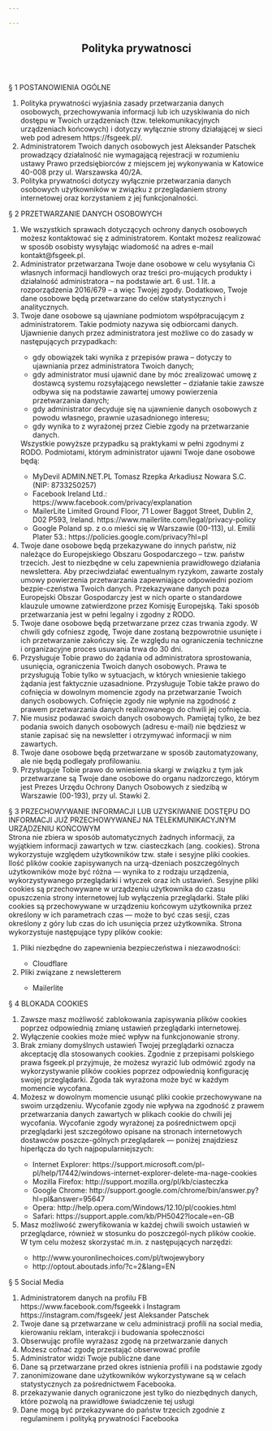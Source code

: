 ```yaml
---

---
```


<Base head={{ title: "Polityka prywatności", description: "Polityka prywatności" }} >
<Section>
<header className="post-header">
        <h1 className="post-title">Polityka prywatnosci</h1>
      </header>
      <article>
      § 1 POSTANOWIENIA OGÓLNE
      <ol>
<li>Polityka prywatności wyjaśnia zasady przetwarzania danych osobowych, przechowywania informacji lub ich uzyskiwania do nich dostępu w Twoich urządzeniach (tzw. telekomunikacyjnych urządzeniach końcowych) i dotyczy wyłącznie strony działającej w sieci web pod adresem https://fsgeek.pl/.</li>
<li>Administratorem Twoich danych osobowych jest Aleksander Patschek prowadzący działalność nie wymagającą rejestracji w rozumieniu ustawy Prawo przedsiębiorców z miejscem jej wykonywania w Katowice 40-008 przy ul. Warszawska 40/2A.</li>
<li>Polityka prywatności dotyczy wyłącznie przetwarzania danych osobowych użytkowników w związku z przeglądaniem strony internetowej oraz korzystaniem z jej funkcjonalności.</li>
  </ol>
§ 2 PRZETWARZANIE DANYCH OSOBOWYCH
<ol>
<li>We wszystkich sprawach dotyczących ochrony danych osobowych możesz kontaktować się z administratorem. Kontakt możesz realizować w sposób osobisty wysyłając wiadomość na adres e-mail kontakt@fsgeek.pl.</li>
<li>Administrator przetwarzana Twoje dane osobowe w celu wysyłania Ci własnych informacji handlowych oraz treści pro-mujących produkty i działalność administratora – na podstawie art. 6 ust. 1 lit. a rozporządzenia 2016/679 – a więc Twojej zgody. Dodatkowo, Twoje dane osobowe będą przetwarzane do celów statystycznych i analitycznych.</li>
<li>Twoje dane osobowe są ujawniane podmiotom współpracującym z administratorem. Takie podmioty nazywa się odbiorcami danych. Ujawnienie danych przez administratora jest możliwe co do zasady w następujących przypadkach:</li>
  <ul>
  <li>gdy obowiązek taki wynika z przepisów prawa – dotyczy to ujawniania przez administratora Twoich danych;</li>
  <li>gdy administrator musi ujawnić dane by móc zrealizować umowę z dostawcą systemu rozsyłającego newsletter – działanie takie zawsze odbywa się na podstawie zawartej umowy powierzenia przetwarzania danych;</li>
  <li>gdy administrator decyduje się na ujawnienie danych osobowych z powodu własnego, prawnie uzasadnionego interesu;</li>
  <li>gdy wynika to z wyrażonej przez Ciebie zgody na przetwarzanie danych.</li>
</ul>
Wszystkie powyższe przypadku są praktykami w pełni zgodnymi z RODO.
Podmiotami, którym administrator ujawni Twoje dane osobowe będą:
<ul>
            <li>MyDevil ADMIN.NET.PL Tomasz Rzepka Arkadiusz Nowara S.C. (NIP: 8733250257)</li>
            <li>Facebook Ireland Ltd.: https://www.facebook.com/privacy/explanation</li>
<li>MailerLite Limited Ground Floor, 71 Lower Baggot Street, Dublin 2, D02 P593, Ireland. https://www.mailerlite.com/legal/privacy-policy</li>
<li>Google Poland sp. z o.o mieści się w Warszawie (00-113), ul. Emilii Plater 53.: https://policies.google.com/privacy?hl=pl</li>
</ul>
<li>Twoje dane osobowe będą przekazywane do innych państw, niż należące do Europejskiego Obszaru Gospodarczego – tzw. państw trzecich. Jest to niezbędne w celu zapewnienia prawidłowego działania newslettera. Aby przeciwdziałać ewentualnym ryzykom, zawarte zostaly umowy powierzenia przetwarzania zapewniające odpowiedni poziom bezpie-czeństwa Twoich danych. Przekazywane danych poza Europejski Obszar Gospodarczy jest w nich oparte o standardowe klauzule umowne zatwierdzone przez Komisję Europejską. Taki sposób przetwarzania jest w pełni legalny i zgodny z RODO.</li>
<li>Twoje dane osobowe będą przetwarzane przez czas trwania zgody. W chwili gdy cofniesz zgodę, Twoje dane zostaną bezpowrotnie usunięte i ich przetwarzanie zakończy się. Ze względu na ograniczenia techniczne i organizacyjne proces usuwania trwa do 30 dni.</li>
<li>Przysługuje Tobie prawo do żądania od administratora sprostowania, usunięcia, ograniczenia Twoich danych osobowych. Prawa te przysługują Tobie tylko w sytuacjach, w których wniesienie takiego żądania jest faktycznie uzasadnione.
Przysługuje Tobie także prawo do cofnięcia w dowolnym momencie zgody na przetwarzanie Twoich danych osobowych. Cofnięcie zgody nie wpłynie na zgodność z prawem przetwarzania danych realizowanego do chwili jej cofnięcia.</li>
<li>Nie musisz podawać swoich danych osobowych. Pamiętaj tylko, że bez podania swoich danych osobowych (adresu e-mail) nie będziesz w stanie zapisać się na newsletter i otrzymywać informacji w nim zawartych.</li>
<li>Twoje dane osobowe będą przetwarzane w sposób zautomatyzowany, ale nie będą podlegały profilowaniu.</li>
<li>Przysługuje Tobie prawo do wniesienia skargi w związku z tym jak przetwarzane są Twoje dane osobowe do organu nadzorczego, którym jest Prezes Urzędu Ochrony Danych Osobowych z siedzibą w Warszawie (00-193), przy ul. Stawki 2.</li>
</ol>
§ 3 PRZECHOWYWANIE INFORMACJI LUB UZYSKIWANIE DOSTĘPU DO INFORMACJI JUŻ PRZECHOWYWANEJ NA TELEKMUNIKACYJNYM URZĄDZENIU KOŃCOWYM <br/>
Strona nie zbiera w sposób automatycznych żadnych informacji, za wyjątkiem informacji zawartych w tzw. ciasteczkach (ang. cookies). Strona wykorzystuje względem użytkowników tzw. stałe i sesyjne pliki cookies. Ilość plików cookie zapisywanych na urzą-dzeniach poszczególnych użytkowników może być różna — wynika to z rodzaju urządzenia, wykorzystywanego przeglądarki i wtyczek oraz ich ustawień. Sesyjne pliki cookies są przechowywane w urządzeniu użytkownika do czasu opuszczenia strony internetowej lub wyłączenia przeglądarki. Stałe pliki cookies są przechowywane w urządzeniu końcowym użytkownika przez określony w ich parametrach czas — może to być czas sesji, czas określony z góry lub czas do ich usunięcia przez użytkownika. Strona wykorzystuje następujące typy plików cookie:
<ol>
<li> Pliki niezbędne do zapewnienia bezpieczeństwa i niezawodności:</li>
<ul>
<li>Cloudflare</li>
</ul>
<li>Pliki związane z newsletterem</li>
<ul>
<li>Mailerlite</li>
</ul>
</ol>
§ 4 BLOKADA COOKIES
<ol>
<li>Zawsze masz możliwość zablokowania zapisywania plików cookies poprzez odpowiednią zmianę ustawień przeglądarki internetowej.</li>
<li>Wyłączenie cookies może mieć wpływ na funkcjonowanie strony.</li>
<li>Brak zmiany domyślnych ustawień Twojej przeglądarki oznacza akceptację dla stosowanych cookies. Zgodnie z przepisami polskiego prawa fsgeek.pl przyjmuje, że możesz wyrazić lub odmówić zgody na wykorzystywanie plików cookies poprzez odpowiednią konfigurację swojej przeglądarki. Zgoda tak wyrażona może być w każdym momencie wycofana.</li>
<li>Możesz w dowolnym momencie usunąć pliki cookie przechowywane na swoim urządzeniu. Wycofanie zgody nie wpływa na zgodność z prawem przetwarzania danych zawartych w plikach cookie do chwili jej wycofania. Wycofanie zgody wyrażonej za pośrednictwem opcji przeglądarki jest szczegółowo opisane na stronach internetowych dostawców poszcze-gólnych przeglądarek — poniżej znajdziesz hiperłącza do tych najpopularniejszych:</li>
<ul>
<li>Internet Explorer: https://support.microsoft.com/pl-pl/help/17442/windows-internet-explorer-delete-ma-nage-cookies</li>
<li>Mozilla Firefox: http://support.mozilla.org/pl/kb/ciasteczka</li>
<li>Google Chrome: http://support.google.com/chrome/bin/answer.py?hl=pl&answer=95647</li>
<li>Opera: http://help.opera.com/Windows/12.10/pl/cookies.html</li>
<li>Safari: https://support.apple.com/kb/PH5042?locale=en-GB</li>
</ul>
<li>Masz możliwość zweryfikowania w każdej chwili swoich ustawień w przeglądarce, również w stosunku do poszczegól-nych plików cookie. W tym celu możesz skorzystać m.in. z następujących narzędzi:</li>
  <ul>
  <li>http://www.youronlinechoices.com/pl/twojewybory</li>
  <li>http://optout.aboutads.info/?c=2&lang=EN</li>
</ul>
</ol>

§ 5 Social Media
<ol>
  <li>Administratorem danych na profilu FB https://www.facebook.com/fsgeekk i Instagram https://instagram.com/fsgeek/ jest Aleksander Patschek</li>
  <li>Twoje dane są przetwarzane w celu administracji profili na social media, kierowaniu reklam, interakcji i budowania społeczności</li>
  <li>Obserwując profile wyrażasz zgodę na przetwarzanie danych</li>
  <li>Możesz cofnać zgodę przestająć obserwować profile</li>
  <li>Administrator widzi Twoje publiczne dane</li>
  <li>Dane są przetwarzane przed okres istnienia profili i na podstawie zgody </li>
  <li>zanonimizowane dane użytkowników wykorzystywane są w celach statystycznych za pośrednictwem Facebooka.</li>
  <li>przekazywanie danych ograniczone jest tylko do niezbędnych danych, które pozwolą na prawidłowe świadczenie tej usługi</li>
  <li>Dane mogą być przekazywane do państw trzecich zgodnie z regulaminem i polityką prywatności Facebooka</li>
</ol>
      </article>
</Section>
</Base>